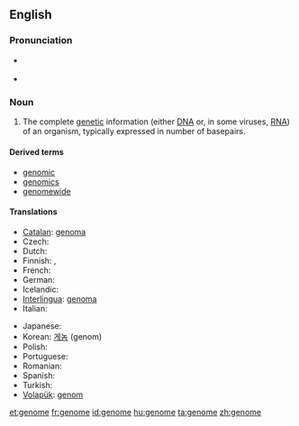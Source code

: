 ==English==
{{wikipedia}}

===Pronunciation===
* {{a|UK}} {{IPA|/ˈdʒiː.nəʊm/}}
* {{a|US}} {{IPA|/ˈdʒiː.noʊm/|/dʒɨˈnoʊm/}}

===Noun===
{{en-noun}}

# The complete [[genetic]] information (either [[DNA]] or, in some viruses, [[RNA]]) of an organism, typically expressed in number of basepairs.

====Derived terms====
* [[genomic]]
* [[genomics]]
* [[genomewide]]

====Translations====
{{trans-top|complete genetic information of an organism}}
* [[Catalan]]: [[genoma]] {{m}}
* Czech: {{t+|cs|genom|m}}
* Dutch: {{t+|nl|genoom|n}}
* Finnish: {{t+|fi|genomi}}, {{t+|fi|perimä}}
* French: {{t+|fr|génome|m}}
* German: {{t+|de|Genom|n}}
* Icelandic: {{t+|is|erfðamengi|m}}
* [[Interlingua]]: [[genoma]]
* Italian: {{t-|it|genoma|m}}
{{trans-mid}}
* Japanese: {{t-|ja|ゲノム|tr=genomu|sc=Jpan}}
* Korean: [[게놈]] (genom)
* Polish: {{t+|pl|genom|m}}
* Portuguese: {{t+|pt|genoma|m}}
* Romanian: {{t-|ro|genom|n}}
* Spanish: {{t+|es|genoma|m}}
* Turkish: {{t+|tr|genom}}
* [[Volapük]]: [[genom]]
{{trans-bottom}}

[[et:genome]]
[[fr:genome]]
[[id:genome]]
[[hu:genome]]
[[ta:genome]]
[[zh:genome]]